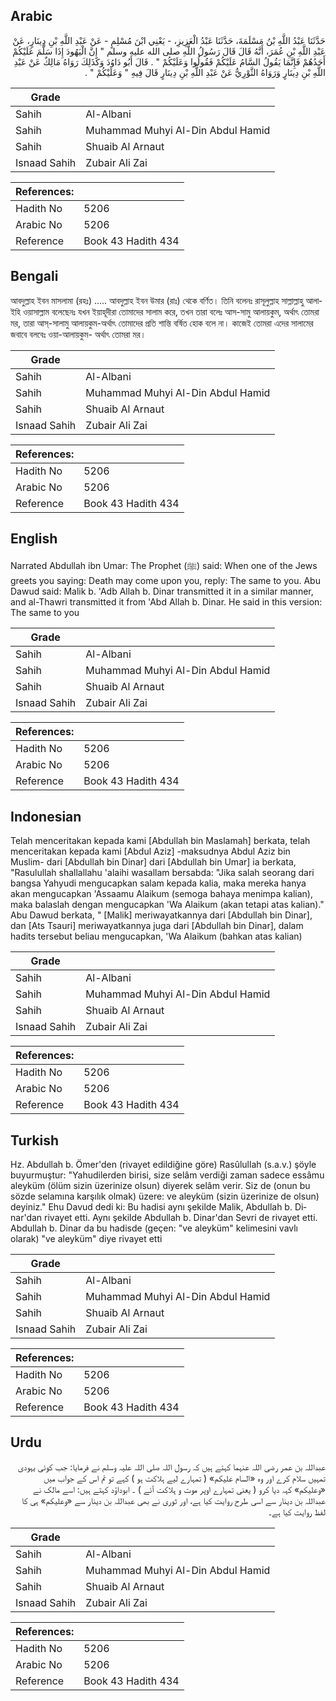 ## Arabic


<div dir="rtl" lang="ar" style={{fontSize:'larger',backgroundColor:'#f8f9fa',padding:20}}>
حَدَّثَنَا عَبْدُ اللَّهِ بْنُ مَسْلَمَةَ، حَدَّثَنَا عَبْدُ الْعَزِيزِ، - يَعْنِي ابْنَ مُسْلِمٍ - عَنْ عَبْدِ اللَّهِ بْنِ دِينَارٍ، عَنْ عَبْدِ اللَّهِ بْنِ عُمَرَ، أَنَّهُ قَالَ قَالَ رَسُولُ اللَّهِ صلى الله عليه وسلم ‏"‏ إِنَّ الْيَهُودَ إِذَا سَلَّمَ عَلَيْكُمْ أَحَدُهُمْ فَإِنَّمَا يَقُولُ السَّامُ عَلَيْكُمْ فَقُولُوا وَعَلَيْكُمْ ‏"‏ ‏.‏ قَالَ أَبُو دَاوُدَ وَكَذَلِكَ رَوَاهُ مَالِكٌ عَنْ عَبْدِ اللَّهِ بْنِ دِينَارٍ وَرَوَاهُ الثَّوْرِيُّ عَنْ عَبْدِ اللَّهِ بْنِ دِينَارٍ قَالَ فِيهِ ‏"‏ وَعَلَيْكُمْ ‏"‏ ‏.‏
</div>
<div style={{backgroundColor:'#f8f9fa',padding:20, marginBottom: 10}}><table> <thead> <tr> <th>Grade</th> <th></th> </tr> </thead> <tbody> <tr><td>Sahih</td><td>Al-Albani</td></tr><tr><td>Sahih</td><td>Muhammad Muhyi Al-Din Abdul Hamid</td></tr><tr><td>Sahih</td><td>Shuaib Al Arnaut</td></tr><tr><td>Isnaad Sahih</td><td>Zubair Ali Zai</td></tr></tbody></table><table> <thead> <tr> <th>References:</th> <th></th> </tr> </thead> <tbody><tr><td>Hadith No</td><td>5206</td></tr><tr><td>Arabic No</td><td>5206</td></tr><tr><td>Reference</td><td>Book 43 Hadith 434</td></tr></tbody></table></div>

## Bengali


<div dir="ltr" lang="bn" style={{fontSize:'larger',backgroundColor:'#f8f9fa',padding:20}}>
আবদুল্লাহ ইবন মাসলামা (রহঃ) ..... আবদুল্লাহ ইবন উমার (রাঃ) থেকে বর্ণিত। তিনি বলেনঃ রাসূলুল্লাহ সাল্লাল্লাহু আলাইহি ওয়াসাল্লাম বলেছেনঃ যখন ইয়াহূদীরা তোমাদের সালাম করে, তখন তারা বলেঃ আস-সামু আলায়কুম, অর্থাৎ তোমরা মর, তারা আস্‌-সালামু আলায়কুম-অর্থাৎ তোমাদের প্রতি শান্তি বর্ষিত হোক বলে না। কাজেই তোমরা এদের সালামের জবাবে বলবেঃ ওয়া-আলায়কুম- অর্থাৎ তোমরা মর।
</div>
<div style={{backgroundColor:'#f8f9fa',padding:20, marginBottom: 10}}><table> <thead> <tr> <th>Grade</th> <th></th> </tr> </thead> <tbody> <tr><td>Sahih</td><td>Al-Albani</td></tr><tr><td>Sahih</td><td>Muhammad Muhyi Al-Din Abdul Hamid</td></tr><tr><td>Sahih</td><td>Shuaib Al Arnaut</td></tr><tr><td>Isnaad Sahih</td><td>Zubair Ali Zai</td></tr></tbody></table><table> <thead> <tr> <th>References:</th> <th></th> </tr> </thead> <tbody><tr><td>Hadith No</td><td>5206</td></tr><tr><td>Arabic No</td><td>5206</td></tr><tr><td>Reference</td><td>Book 43 Hadith 434</td></tr></tbody></table></div>

## English


<div dir="ltr" lang="en" style={{fontSize:'larger',backgroundColor:'#f8f9fa',padding:20}}>
Narrated Abdullah ibn Umar: The Prophet (ﷺ) said: When one of the Jews greets you saying: Death may come upon you, reply: The same to you. Abu Dawud said: Malik b. 'Adb Allah b. Dinar transmitted it in a similar manner, and al-Thawri transmitted it from 'Abd Allah b. Dinar. He said in this version: The same to you
</div>
<div style={{backgroundColor:'#f8f9fa',padding:20, marginBottom: 10}}><table> <thead> <tr> <th>Grade</th> <th></th> </tr> </thead> <tbody> <tr><td>Sahih</td><td>Al-Albani</td></tr><tr><td>Sahih</td><td>Muhammad Muhyi Al-Din Abdul Hamid</td></tr><tr><td>Sahih</td><td>Shuaib Al Arnaut</td></tr><tr><td>Isnaad Sahih</td><td>Zubair Ali Zai</td></tr></tbody></table><table> <thead> <tr> <th>References:</th> <th></th> </tr> </thead> <tbody><tr><td>Hadith No</td><td>5206</td></tr><tr><td>Arabic No</td><td>5206</td></tr><tr><td>Reference</td><td>Book 43 Hadith 434</td></tr></tbody></table></div>

## Indonesian


<div dir="ltr" lang="id" style={{fontSize:'larger',backgroundColor:'#f8f9fa',padding:20}}>
Telah menceritakan kepada kami [Abdullah bin Maslamah] berkata, telah menceritakan kepada kami [Abdul Aziz] -maksudnya Abdul Aziz bin Muslim- dari [Abdullah bin Dinar] dari [Abdullah bin Umar] ia berkata, "Rasulullah shallallahu 'alaihi wasallam bersabda: "Jika salah seorang dari bangsa Yahyudi mengucapkan salam kepada kalia, maka mereka hanya akan mengucapkan 'Assaamu Alaikum (semoga bahaya menimpa kalian), maka balaslah dengan mengucapkan 'Wa Alaikum (akan tetapi atas kalian)." Abu Dawud berkata, " [Malik] meriwayatkannya dari [Abdullah bin Dinar], dan [Ats Tsauri] meriwayatkannya juga dari [Abdullah bin Dinar], dalam hadits tersebut beliau mengucapkan, 'Wa Alaikum (bahkan atas kalian)
</div>
<div style={{backgroundColor:'#f8f9fa',padding:20, marginBottom: 10}}><table> <thead> <tr> <th>Grade</th> <th></th> </tr> </thead> <tbody> <tr><td>Sahih</td><td>Al-Albani</td></tr><tr><td>Sahih</td><td>Muhammad Muhyi Al-Din Abdul Hamid</td></tr><tr><td>Sahih</td><td>Shuaib Al Arnaut</td></tr><tr><td>Isnaad Sahih</td><td>Zubair Ali Zai</td></tr></tbody></table><table> <thead> <tr> <th>References:</th> <th></th> </tr> </thead> <tbody><tr><td>Hadith No</td><td>5206</td></tr><tr><td>Arabic No</td><td>5206</td></tr><tr><td>Reference</td><td>Book 43 Hadith 434</td></tr></tbody></table></div>

## Turkish


<div dir="ltr" lang="tr" style={{fontSize:'larger',backgroundColor:'#f8f9fa',padding:20}}>
Hz. Abdullah b. Ömer'den (rivayet edildiğine göre) Rasûlullah (s.a.v.) şöyle buyurmuştur: "Yahudilerden birisi, size selâm verdiği zaman sadece essâmu aleyküm (ölüm sizin üzerinize olsun) diyerek selâm verir. Siz de (onun bu sözde selamına karşılık olmak) üzere: ve aleyküm (sizin üzerinize de olsun) deyiniz." Ehu Davud dedi ki: Bu hadisi aynı şekilde Malik, Abdullah b. Di­nar'dan rivayet etti. Aynı şekilde Abdullah b. Dinar'dan Sevri de rivayet etti. Abdullah b. Dinar da bu hadisde (geçen: "ve aleyküm" kelimesini vavlı olarak) "ve aleyküm" diye rivayet etti
</div>
<div style={{backgroundColor:'#f8f9fa',padding:20, marginBottom: 10}}><table> <thead> <tr> <th>Grade</th> <th></th> </tr> </thead> <tbody> <tr><td>Sahih</td><td>Al-Albani</td></tr><tr><td>Sahih</td><td>Muhammad Muhyi Al-Din Abdul Hamid</td></tr><tr><td>Sahih</td><td>Shuaib Al Arnaut</td></tr><tr><td>Isnaad Sahih</td><td>Zubair Ali Zai</td></tr></tbody></table><table> <thead> <tr> <th>References:</th> <th></th> </tr> </thead> <tbody><tr><td>Hadith No</td><td>5206</td></tr><tr><td>Arabic No</td><td>5206</td></tr><tr><td>Reference</td><td>Book 43 Hadith 434</td></tr></tbody></table></div>

## Urdu


<div dir="rtl" lang="ur" style={{fontSize:'larger',backgroundColor:'#f8f9fa',padding:20}}>
عبداللہ بن عمر رضی اللہ عنہما کہتے ہیں کہ رسول اللہ صلی اللہ علیہ وسلم نے فرمایا: جب کوئی یہودی تمہیں سلام کرے اور وہ «السام عليكم» ( تمہارے لیے ہلاکت ہو ) کہے تو تم اس کے جواب میں «وعليكم» کہہ دیا کرو ( یعنی تمہارے اوپر موت و ہلاکت آئے ) ۔ ابوداؤد کہتے ہیں: اسے مالک نے عبداللہ بن دینار سے اسی طرح روایت کیا ہے، اور ثوری نے بھی عبداللہ بن دینار سے «وعليكم» ہی کا لفظ روایت کیا ہے۔
</div>
<div style={{backgroundColor:'#f8f9fa',padding:20, marginBottom: 10}}><table> <thead> <tr> <th>Grade</th> <th></th> </tr> </thead> <tbody> <tr><td>Sahih</td><td>Al-Albani</td></tr><tr><td>Sahih</td><td>Muhammad Muhyi Al-Din Abdul Hamid</td></tr><tr><td>Sahih</td><td>Shuaib Al Arnaut</td></tr><tr><td>Isnaad Sahih</td><td>Zubair Ali Zai</td></tr></tbody></table><table> <thead> <tr> <th>References:</th> <th></th> </tr> </thead> <tbody><tr><td>Hadith No</td><td>5206</td></tr><tr><td>Arabic No</td><td>5206</td></tr><tr><td>Reference</td><td>Book 43 Hadith 434</td></tr></tbody></table></div>